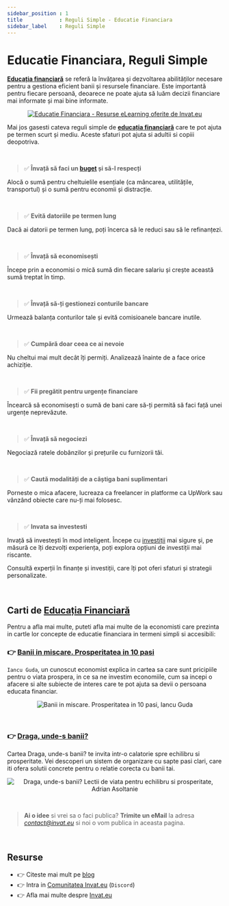 ```yaml
---
sidebar_position : 1
title            : Reguli Simple - Educatie Financiara
sidebar_label    : Reguli Simple
---
```


# Educatie Financiara, Reguli Simple

**[Educația financiară](/educatie-financiara)** se referă la învățarea și dezvoltarea abilităților necesare pentru a gestiona eficient banii și resursele financiare. 
Este importantă pentru fiecare persoană, deoarece ne poate ajuta să luăm decizii financiare mai informate și mai bine informate.

<center>

[![Educatie Financiara - Resurse eLearning oferite de Invat.eu](https://user-images.githubusercontent.com/50270662/227979636-c5eb9e80-4e1f-4a98-9584-cb205813d6bc.jpg)](https://www.elearning.invat.eu/educatie-financiara/reguli-simple/)

</center>

Mai jos gasesti cateva reguli simple de **[educația financiară](/educatie-financiara)** care te pot ajuta pe termen scurt și mediu. Aceste sfaturi pot ajuta si adultii si copiii deopotriva. 

<br />

> ✅ **Învață să faci un [buget](/educatie-financiara/ce-este/buget) și să-l respecți**

Alocă o sumă pentru cheltuielile esențiale (ca mâncarea, utilitățile, transportul) și o sumă pentru economii și distracție.

<br />

> ✅ **Evită datoriile pe termen lung**

Dacă ai datorii pe termen lung, poți încerca să le reduci sau să le refinanțezi.

<br />

> ✅ **Învață să economisești**

Începe prin a economisi o mică sumă din fiecare salariu și crește această sumă treptat în timp.

<br />

> ✅ **Învață să-ți gestionezi conturile bancare**

Urmează balanța conturilor tale și evită comisioanele bancare inutile.

<br />

> ✅ **Cumpără doar ceea ce ai nevoie**

Nu cheltui mai mult decât îți permiți. Analizează înainte de a face orice achiziție.

<br />

> ✅ **Fii pregătit pentru urgențe financiare**

Încearcă să economisești o sumă de bani care să-ți permită să faci față unei urgențe neprevăzute.

<br />

> ✅ **Învață să negociezi**

Negociază ratele dobânzilor și prețurile cu furnizorii tăi.

<br />

> ✅ **Caută modalități de a câștiga bani suplimentari**

Porneste o mica afacere, lucreaza ca freelancer in platforme ca UpWork sau vânzând obiecte care nu-ți mai folosesc.

<br />

> ✅ **Invata sa investesti**

Invață să investești în mod inteligent. Începe cu [investiții](/educatie-financiara/ce-este/investitie) mai sigure și, pe măsură ce îți dezvolți experiența, poți explora opțiuni de investiții mai riscante.

Consultă experții în finanțe și investiții, care îți pot oferi sfaturi și strategii personalizate.

<br />

## Carti de [Educația Financiară](/educatie-financiara) 

Pentru a afla mai multe, puteti afla mai multe de la economisti care prezinta in cartle lor concepte de educatie financiara in termeni simpli si accesibili: 

### 👉 [Banii in miscare. Prosperitatea in 10 pasi](https://www.emag.ro/banii-in-miscare-prosperitatea-in-10-pasi-iancu-guda-9786063403804/pd/DV9L7PMBM/)

`Iancu Guda`, un cunoscut economist explica in cartea sa care sunt pricipiile pentru o viata prospera, in ce sa ne investim economiile, 
cum sa incepi o afacere si alte subiecte de interes care te pot ajuta sa devii o persoana educata financiar. 

<center>

![Banii in miscare. Prosperitatea in 10 pasi, Iancu Guda](https://github.com/app-generator/dummy/assets/51070104/ae2df008-0d31-4285-982c-f7e87406b899)

</center>

<br />

### 👉 [Draga, unde-s banii?](https://www.emag.ro/draga-unde-s-banii-lectii-de-viata-pentru-echilibru-si-prosperitate-adrian-asoltanie-9786064409485/pd/D0GPKHMBM/)

Cartea Draga, unde-s banii? te invita intr-o calatorie spre echilibru si prosperitate. 
Vei descoperi un sistem de organizare cu sapte pasi clari, care iti ofera solutii concrete pentru o relatie corecta cu banii tai.

<center>

![Draga, unde-s banii? Lectii de viata pentru echilibru si prosperitate, Adrian Asoltanie](https://github.com/app-generator/dummy/assets/51070104/ceb86d8c-8bde-44d7-806e-dfce7418289a)

</center> 

<br />

> **Ai o idee** si vrei sa o faci publica? **Trimite un eMail** la adresa *contact@invat.eu* si noi o vom publica in aceasta pagina.

<br />

## Resurse

- 👉 Citeste mai mult pe [blog](https://www.blog.invat.eu/)
- 👉 Intra in [Comunitatea Invat.eu](https://discord.gg/3qmQKAHKS2) (`Discord`)  
- 👉 Afla mai multe despre [Invat.eu](/) 

